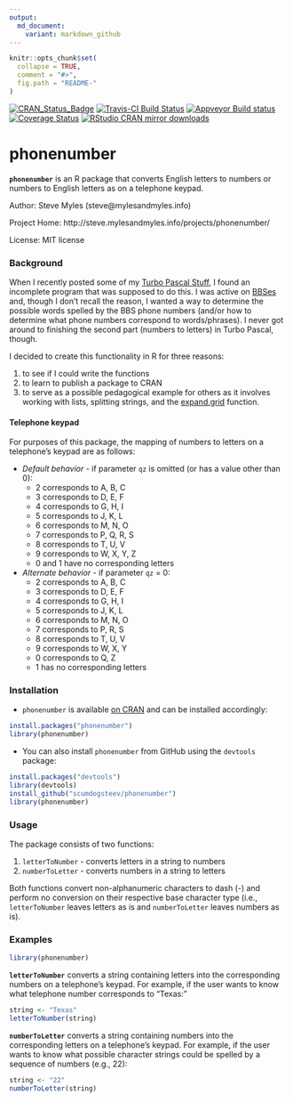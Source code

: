 ```yaml
---
output:
  md_document:
    variant: markdown_github
---
```


<!-- README.md is generated from README.Rmd. Please edit that file -->

```r
knitr::opts_chunk$set(
  collapse = TRUE,
  comment = "#>",
  fig.path = "README-"
)
```

[![CRAN_Status_Badge](http://www.r-pkg.org/badges/version/phonenumber)](http://cran.r-project.org/package=phonenumber) [![Travis-CI Build Status](https://travis-ci.org/scumdogsteev/phonenumber.svg?branch=master)](https://travis-ci.org/scumdogsteev/phonenumber) [![Appveyor Build status](https://ci.appveyor.com/api/projects/status/f9cm5ixhl4934dck?svg=true)](https://ci.appveyor.com/project/scumdogsteev/phonenumber) [![Coverage Status](https://coveralls.io/repos/scumdogsteev/phonenumber/badge.svg?branch=master&service=github)](https://coveralls.io/github/scumdogsteev/phonenumber?branch=master) [![RStudio CRAN mirror downloads](http://cranlogs.r-pkg.org/badges/grand-total/phonenumber)](http://cran.rstudio.com/web/packages/phonenumber/index.html)

# phonenumber

**`phonenumber`** is an R package that converts English letters to numbers or
numbers to English letters as on a telephone keypad.

Author:  Steve Myles (steve@mylesandmyles.info)

Project Home:  http://steve.mylesandmyles.info/projects/phonenumber/ 

License:  MIT license 

### Background

When I recently posted some of my [Turbo Pascal Stuff](http://steve.mylesandmyles.info/projects/turbo-pascal-stuff/), I found an incomplete 
program that was supposed to do this. I was active on [BBSes](https://en.wikipedia.org/wiki/Bulletin_board_system) and, though I don't 
recall the reason, I wanted a way to determine the possible words spelled by the
BBS phone numbers (and/or how to determine what phone numbers correspond to 
words/phrases). I never got around to finishing the second part (numbers to 
letters) in Turbo Pascal, though.

I decided to create this functionality in R for three reasons:

1. to see if I could write the functions
2. to learn to publish a package to CRAN
3. to serve as a possible pedagogical example for others as it involves working 
with lists, splitting strings, and the [expand.grid](https://stat.ethz.ch/R-manual/R-devel/library/base/html/expand.grid.html) function.

#### Telephone keypad

For purposes of this package, the mapping of numbers to letters on a telephone's
keypad are as follows:

* *Default behavior* - if parameter `qz` is omitted (or has a value other than 0):  
    * 2 corresponds to A, B, C
    * 3 corresponds to D, E, F
    * 4 corresponds to G, H, I
    * 5 corresponds to J, K, L
    * 6 corresponds to M, N, O
    * 7 corresponds to P, Q, R, S
    * 8 corresponds to T, U, V
    * 9 corresponds to W, X, Y, Z
    * 0 and 1 have no corresponding letters
* *Alternate behavior* - if parameter `qz` = 0:
    * 2 corresponds to A, B, C
    * 3 corresponds to D, E, F
    * 4 corresponds to G, H, I
    * 5 corresponds to J, K, L
    * 6 corresponds to M, N, O
    * 7 corresponds to P, R, S
    * 8 corresponds to T, U, V
    * 9 corresponds to W, X, Y
    * 0 corresponds to Q, Z
    * 1 has no corresponding letters

### Installation

* `phonenumber` is available [on CRAN](http://cran.r-project.org/web/packages/phonenumber/index.html) and can be
installed accordingly:
```r
install.packages("phonenumber")
library(phonenumber)
```
* You can also install `phonenumber` from GitHub using the `devtools` package:
```r
install.packages("devtools")
library(devtools)
install_github("scumdogsteev/phonenumber")
library(phonenumber)
```

### Usage

The package consists of two functions:

1. `letterToNumber` - converts letters in a string to numbers
2. `numberToLetter` - converts numbers in a string to letters

Both functions convert non-alphanumeric characters to dash (-) and perform no
conversion on their respective base character type (i.e., `letterToNumber` 
leaves letters as is and `numberToLetter` leaves numbers as is).

### Examples

```r
library(phonenumber)
```

**`letterToNumber`** converts a string containing letters into the corresponding 
numbers on a telephone's keypad. For example, if the user wants to know what 
telephone number corresponds to "Texas:"

```r
string <- "Texas"
letterToNumber(string)
```

**`numberToLetter`** converts a string containing numbers into the corresponding 
letters on a telephone's keypad. For example, if the user wants to know what 
possible character strings could be spelled by a sequence of numbers (e.g., 22):

```r
string <- "22"
numberToLetter(string)
```
